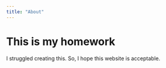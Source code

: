 ---
title: "About"
---

# This is my homework
I struggled creating this. So, I hope this website is acceptable.